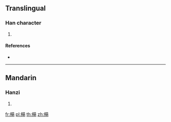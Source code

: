 ==Translingual==

===Han character===
{{Han char|rn=75|rad=木|as=12|sn=16|four=|canj=DTAB|ids=⿰木萌}}

# {{defn|Han|sort=木12}}

====References====
* {{Han ref|kx=0553.250|dkj=15549|dj=0942.090|hdz=21288.080|uh=6A57|ud=27223}}

----

==Mandarin==

===Hanzi===
{{cmn-hanzi|pin=[[méng]] ([[meng2]])|wg=meng<sup>2</sup>}}

# {{defn|lang=cmn|sort=木12}}

[[fr:橗]]
[[pl:橗]]
[[th:橗]]
[[zh:橗]]